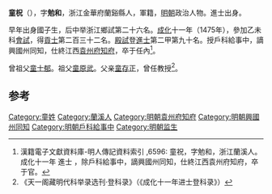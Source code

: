 '''童柷'''（{{bd|1438年||？}}），字'''勉和'''，浙江金華府蘭谿縣人，軍籍，[[明朝|明朝]]政治人物。進士出身。

早年出身國子生，后中举浙江鄉試第二十六名。[[成化|成化]]十一年（1475年），參加乙未科[[會試|會試]]，得[[貢士|貢士]]第二百三十二名。[[殿試|殿試]]登[[進士|進士]]第二甲第九十名。授戶科給事中，謫興國州同知，仕終江西[[袁州府|袁州府]][[知府|知府]]，卒于任內<ref>漢籍電子文獻資料庫-明人傳記資料索引 ,6596: 童祝，字勉和，浙江蘭溪人。成化十一年 進士 ，除戶科給事中，謫興國州同知，仕終江西袁州府知府，卒于官。	</ref>。

曾祖父[[童士郁|童士郁]]。祖父[[童原武|童原武]]。父亲[[童存正|童存正]]，曾任教授<ref>《天一阁藏明代科举录选刊·登科录》（《成化十一年进士登科录》）</ref>。

==参考==
{{reflist}}

{{start box}}
{{s-off}}
{{s-before|[[王俊_(成化進士)|王俊]]}}
{{s-title|明朝袁州府知府|1498年－1500年}}
{{s-after|[[朱華_(1456年)|朱華]]}}
{{end box}}
{{明朝人物小作品}}
{{成化十一年乙未科殿試金榜}}
[[Category:童姓|Category:童姓]]
[[Category:蘭溪人|Category:蘭溪人]]
[[Category:明朝袁州府知府|Category:明朝袁州府知府]]
[[Category:明朝興國州同知|Category:明朝興國州同知]]
[[Category:明朝戶科給事中|Category:明朝戶科給事中]]
[[Category:明朝监生|Category:明朝监生]]